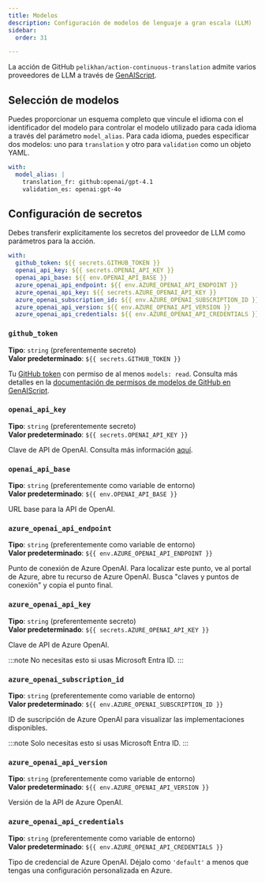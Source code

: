 ```yaml
---
title: Modelos
description: Configuración de modelos de lenguaje a gran escala (LLM)
sidebar:
  order: 31

---
```


La acción de GitHub `pelikhan/action-continuous-translation` admite varios proveedores de LLM a través de [GenAIScript](https://microsoft.github.io/genaiscript/configuration/).

## Selección de modelos

Puedes proporcionar un esquema completo que vincule el idioma con el identificador del modelo para controlar el modelo utilizado para cada idioma a través del parámetro `model_alias`.
Para cada idioma, puedes especificar dos modelos: uno para `translation` y otro para `validation` como un objeto YAML.

```yaml
with:
  model_alias: |
    translation_fr: github:openai/gpt-4.1
    validation_es: openai:gpt-4o
```

## Configuración de secretos

Debes transferir explícitamente los secretos del proveedor de LLM como parámetros para la acción.

```yaml
with:
  github_token: ${{ secrets.GITHUB_TOKEN }}
  openai_api_key: ${{ secrets.OPENAI_API_KEY }}
  openai_api_base: ${{ env.OPENAI_API_BASE }}
  azure_openai_api_endpoint: ${{ env.AZURE_OPENAI_API_ENDPOINT }}
  azure_openai_api_key: ${{ secrets.AZURE_OPENAI_API_KEY }}
  azure_openai_subscription_id: ${{ env.AZURE_OPENAI_SUBSCRIPTION_ID }}
  azure_openai_api_version: ${{ env.AZURE_OPENAI_API_VERSION }}
  azure_openai_api_credentials: ${{ env.AZURE_OPENAI_API_CREDENTIALS }}
```

### `github_token`

**Tipo**: `string` (preferentemente secreto)\
**Valor predeterminado**: `${{ secrets.GITHUB_TOKEN }}`

Tu [GitHub token](https://github.com/settings/tokens) con permiso de al menos `models: read`.
Consulta más detalles en la [documentación de permisos de modelos de GitHub en GenAIScript](https://microsoft.github.io/genaiscript/reference/github-actions/#github-models-permissions).

### `openai_api_key`

**Tipo**: `string` (preferentemente secreto)\
**Valor predeterminado**: `${{ secrets.OPENAI_API_KEY }}`

Clave de API de OpenAI.
Consulta más información [aquí](https://help.openai.com/en/articles/4936850-where-do-i-find-my-openai-api-key).

### `openai_api_base`

**Tipo**: `string` (preferentemente como variable de entorno)\
**Valor predeterminado**: `${{ env.OPENAI_API_BASE }}`

URL base para la API de OpenAI.

### `azure_openai_api_endpoint`

**Tipo**: `string` (preferentemente como variable de entorno)\
**Valor predeterminado**: `${{ env.AZURE_OPENAI_API_ENDPOINT }}`

Punto de conexión de Azure OpenAI.
Para localizar este punto, ve al portal de Azure, abre tu recurso de Azure OpenAI.
Busca "claves y puntos de conexión" y copia el punto final.

### `azure_openai_api_key`

**Tipo**: `string` (preferentemente secreto)\
**Valor predeterminado**: `${{ secrets.AZURE_OPENAI_API_KEY }}`

Clave de API de Azure OpenAI.

:::note
No necesitas esto si usas Microsoft Entra ID.
:::

### `azure_openai_subscription_id`

**Tipo**: `string` (preferentemente como variable de entorno)\
**Valor predeterminado**: `${{ env.AZURE_OPENAI_SUBSCRIPTION_ID }}`

ID de suscripción de Azure OpenAI para visualizar las implementaciones disponibles.

:::note
Solo necesitas esto si usas Microsoft Entra ID.
:::

### `azure_openai_api_version`

**Tipo**: `string` (preferentemente como variable de entorno)\
**Valor predeterminado**: `${{ env.AZURE_OPENAI_API_VERSION }}`

Versión de la API de Azure OpenAI.

### `azure_openai_api_credentials`

**Tipo**: `string` (preferentemente como variable de entorno)\
**Valor predeterminado**: `${{ env.AZURE_OPENAI_API_CREDENTIALS }}`

Tipo de credencial de Azure OpenAI.
Déjalo como `'default'` a menos que tengas una configuración personalizada en Azure.
